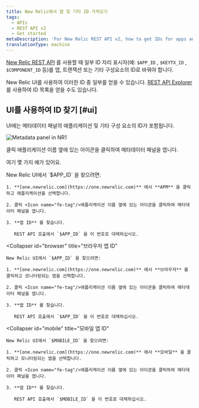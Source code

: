 ```yaml
---
title: New Relic에서 앱 및 기타 ID 가져오기
tags:
  - APIs
  - REST API v2
  - Get started
metaDescription: 'For New Relic REST API v2, how to get IDs for apps and other New Relic-identified components.'
translationType: machine
---
```



[New Relic REST API](/docs/apis/rest-api-v2/getting-started/introduction-new-relic-rest-api-v2) 를 사용할 때 일부 ID 자리 표시자(예: `$APP_ID` , `$KEYTX_ID` , `$COMPONENT_ID` 등)를 앱, 트랜잭션 또는 기타 구성요소의 ID로 바꿔야 합니다.

New Relic UI를 사용하여 이러한 ID 중 일부를 얻을 수 있습니다. [REST API Explorer](/docs/apis/rest-api-v2/get-started/list-application-id-host-id-instance-id) 를 사용하여 ID 목록을 얻을 수도 있습니다.

## UI를 사용하여 ID 찾기 [#ui]

UI에는 메타데이터 패널의 애플리케이션 및 기타 구성 요소의 ID가 포함됩니다.

<img
  title="Metadata panel in NR1"
  alt="Metadata panel in NR1"
  src={img0MetadataPanelInNr1}
/>

<figcaption>
  클릭 <Icon name="fe-info"/>애플리케이션 이름 옆에 있는 아이콘을 클릭하여 메타데이터 패널을 엽니다.
</figcaption>

여기 몇 가지 예가 있어요.

<CollapserGroup>
  <Collapser
    id="apm"
    title="APM: 앱 ID"
  >
    New Relic UI에서 `$APP_ID` 을 찾으려면:

    1. **[one.newrelic.com](https://one.newrelic.com)** 에서 **APM** 을 클릭하고 애플리케이션을 선택합니다.

    2. 클릭 <Icon name="fe-tag"/>애플리케이션 이름 옆에 있는 아이콘을 클릭하여 메타데이터 패널을 엽니다.

    3. **앱 ID** 를 찾습니다.

       REST API 호출에서 `$APP_ID` 을 이 번호로 대체하십시오.
  </Collapser>

  <Collapser
    id="browser"
    title="브라우저 앱 ID"
  >
    New Relic UI에서 `$APP_ID` 을 찾으려면:

    1. **[one.newrelic.com](https://one.newrelic.com)** 에서 **브라우저** 를 클릭하고 모니터링되는 앱을 선택합니다.

    2. 클릭 <Icon name="fe-tag"/>애플리케이션 이름 옆에 있는 아이콘을 클릭하여 메타데이터 패널을 엽니다.

    3. **앱 ID** 를 찾습니다.

       REST API 호출에서 `$APP_ID` 을 이 번호로 대체하십시오.
  </Collapser>

  <Collapser
    id="mobile"
    title="모바일 앱 ID"
  >
    New Relic UI에서 `$MOBILE_ID` 을 찾으려면:

    1. **[one.newrelic.com](https://one.newrelic.com)** 에서 **모바일** 을 클릭하고 모니터링되는 앱을 선택합니다.

    2. 클릭 <Icon name="fe-tag"/>애플리케이션 이름 옆에 있는 아이콘을 클릭하여 메타데이터 패널을 엽니다.

    3. **앱 ID** 를 찾습니다.

       REST API 호출에서 `$MOBILE_ID` 을 이 번호로 대체하십시오.
  </Collapser>
</CollapserGroup>